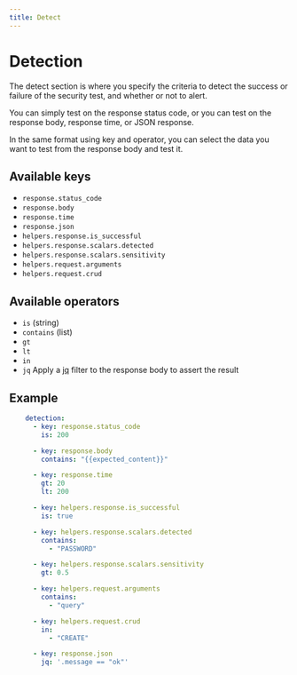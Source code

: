 ```yaml
---
title: Detect
---
```


# Detection

The detect section is where you specify the criteria to detect the success or failure of the security test, and whether or not to alert.

You can simply test on the response status code, or you can test on the response body, response time, or JSON response.

In the same format using key and operator, you can select the data you want to test from the response body and test it.

## Available keys

- `response.status_code`
- `response.body`
- `response.time`
- `response.json`
- `helpers.response.is_successful`
- `helpers.response.scalars.detected`
- `helpers.response.scalars.sensitivity`
- `helpers.request.arguments`
- `helpers.request.crud`

## Available operators

- `is` (string)
- `contains` (list)
- `gt`
- `lt`
- `in`
- `jq` Apply a [jq](https://stedolan.github.io/jq/) filter to the response body to assert the result


## Example

```yaml
    detection:
      - key: response.status_code
        is: 200

      - key: response.body
        contains: "{{expected_content}}"

      - key: response.time
        gt: 20
        lt: 200

      - key: helpers.response.is_successful
        is: true

      - key: helpers.response.scalars.detected
        contains:
          - "PASSWORD"

      - key: helpers.response.scalars.sensitivity
        gt: 0.5

      - key: helpers.request.arguments
        contains:
          - "query"

      - key: helpers.request.crud
        in:
          - "CREATE"

      - key: response.json
        jq: '.message == "ok"'
```